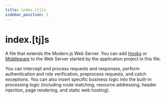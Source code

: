```yaml
---
title: index.[tj]s
sidebar_position: 1
---
```


# index.[tj]s

A file that extends the Modern.js Web Server. You can add [Hooks](/apis/app/runtime/web-server/hook) or [Middleware](/apis/app/runtime/web-server/middleware) to the Web Server started by the application project in this file.

You can intercept and process requests and responses, perform authentication and role verification, preprocess requests, and catch exceptions. You can also insert specific business logic into the built-in processing logic (including route matching, resource addressing, header injection, page rendering, and static web hosting).
